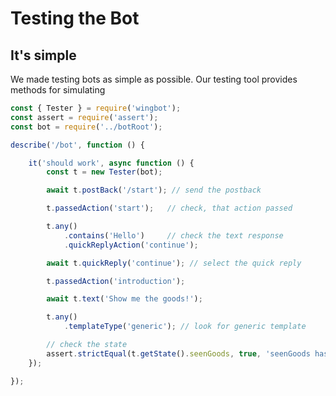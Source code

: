 
# Testing the Bot

## It's simple

We made testing bots as simple as possible. Our testing tool provides methods
for simulating

```javascript
const { Tester } = require('wingbot');
const assert = require('assert');
const bot = require('../botRoot');

describe('/bot', function () {

    it('should work', async function () {
        const t = new Tester(bot);

        await t.postBack('/start'); // send the postback

        t.passedAction('start');   // check, that action passed

        t.any()
            .contains('Hello')     // check the text response
            .quickReplyAction('continue');

        await t.quickReply('continue'); // select the quick reply

        t.passedAction('introduction');

        await t.text('Show me the goods!');

        t.any()
            .templateType('generic'); // look for generic template

        // check the state
        assert.strictEqual(t.getState().seenGoods, true, 'seenGoods has to be true');
    });

});
```